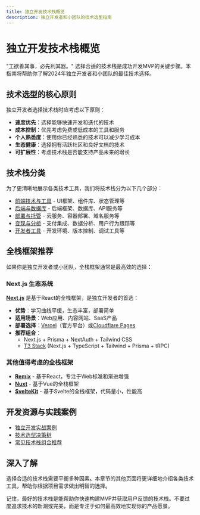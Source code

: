 ```yaml
---
title: 独立开发技术栈概览
description: 独立开发者和小团队的技术选型指南
---
```


# 独立开发技术栈概览

"工欲善其事，必先利其器。" 选择合适的技术栈是成功开发MVP的关键步骤。本指南将帮助你了解2024年独立开发者和小团队的最佳技术选择。

## 技术选型的核心原则

独立开发者选择技术栈时应考虑以下原则：

- **速度优先**：选择能够快速开发和迭代的技术
- **成本控制**：优先考虑免费或低成本的工具和服务
- **个人熟悉度**：使用你已经熟悉的技术可以减少学习成本
- **生态健康**：选择拥有活跃社区和良好文档的技术
- **可扩展性**：考虑技术栈是否能支持产品未来的增长

## 技术栈分类

为了更清晰地展示各类技术工具，我们将技术栈分为以下几个部分：

- [前端技术与工具](/docs/building/frontend-tools) - UI框架、组件库、状态管理等
- [后端与数据库](/docs/building/backend-tools) - 后端框架、数据库、API服务等
- [部署与托管](/docs/building/deployment-hosting) - 云服务、容器部署、域名服务等
- [变现与分析](/docs/building/monetization-analytics) - 支付集成、数据分析、用户行为跟踪等
- [开发者工具](/docs/building/developer-tools) - 开发环境、版本控制、调试工具等

## 全栈框架推荐

如果你是独立开发者或小团队，全栈框架通常是最高效的选择：

### Next.js 生态系统

[**Next.js**](https://nextjs.org) 是基于React的全栈框架，是独立开发者的首选：

- **优势**：学习曲线平缓，生态丰富，部署简单
- **适用场景**：Web应用、内容网站、SaaS产品
- **部署选择**：[Vercel](https://vercel.com)（官方平台）或[Cloudflare Pages](https://pages.cloudflare.com)
- **推荐组合**：
  - Next.js + Prisma + NextAuth + Tailwind CSS
  - [T3 Stack](https://create.t3.gg/) (Next.js + TypeScript + Tailwind + Prisma + tRPC)

### 其他值得考虑的全栈框架

- [**Remix**](https://remix.run) - 基于React，专注于Web标准和渐进增强
- [**Nuxt**](https://nuxt.com) - 基于Vue的全栈框架
- [**SvelteKit**](https://kit.svelte.dev) - 基于Svelte的全栈框架，代码量小，性能高

## 开发资源与实践案例

- [独立开发实战案例](/docs/building/case-studies)
- [技术选型决策树](/docs/building/tech-decision-tree)
- [常见技术栈组合推荐](/docs/building/tech-combinations)

## 深入了解

选择合适的技术栈需要平衡多种因素。本章节的其他页面将更详细地介绍各类技术工具，帮助你根据项目需求做出明智的选择。

记住，最好的技术栈是能帮助你快速构建MVP并获取用户反馈的技术栈。不要过度追求技术的新潮或完美，而是专注于如何最高效地实现你的产品愿景。

